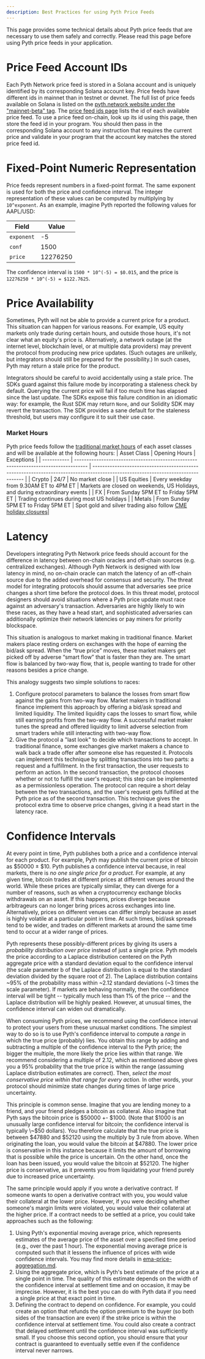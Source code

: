 ```yaml
---
description: Best Practices for using Pyth Price Feeds
---
```


This page provides some technical details about Pyth price feeds that are necessary to use them safely and correctly.
Please read this page before using Pyth price feeds in your application.

# Price Feed Account IDs

Each Pyth Network price feed is stored in a Solana account and is uniquely identified by its corresponding Solana account key.
Price feeds have different ids in mainnet than in testnet or devnet.
The full list of price feeds available on Solana is listed on the [pyth.network website under the "mainnet-beta" tag](https://pyth.network/price-feeds?cluster=mainnet-beta). 
The [price feed ids page](https://pyth.network/developers/price-feed-ids#solana-mainnet-beta) lists the id of each available price feed.
To use a price feed on-chain, look up its id using this page, then store the feed id in your program.
You should then pass in the corresponding Solana account to any instruction that requires the current price and validate in your program that the account key matches the stored price feed id.

# Fixed-Point Numeric Representation

Price feeds represent numbers in a fixed-point format. The same exponent is used for both the price and confidence interval. The integer representation of these values can be computed by multiplying by `10^exponent`. As an example, imagine Pyth reported the following values for AAPL/USD:

| Field      | Value    |
| ---------- | -------- |
| `exponent` | -5       |
| `conf`     | 1500     |
| `price`    | 12276250 |

The confidence interval is `1500 * 10^(-5) = $0.015`, and the price is `12276250 * 10^(-5) = $122.7625`.

# Price Availability

Sometimes, Pyth will not be able to provide a current price for a product.
This situation can happen for various reasons.
For example, US equity markets only trade during certain hours, and outside those hours, it's not clear what an equity's price is.
Alternatively, a network outage (at the internet level, blockchain level, or at multiple data providers) may prevent the protocol from producing new price updates.
(Such outages are unlikely, but integrators should still be prepared for the possibility.)
In such cases, Pyth may return a stale price for the product.

Integrators should be careful to avoid accidentally using a stale price.
The SDKs guard against this failure mode by incorporating a staleness check by default.
Querying the current price will fail if too much time has elapsed since the last update.
The SDKs expose this failure condition in an idiomatic way: for example, the Rust SDK may return `None`, and our Solidity SDK may revert the transaction.
The SDK provides a sane default for the staleness threshold, but users may configure it to suit their use case.

### Market Hours

Pyth price feeds follow the [traditional market hours](https://www.cmegroup.com/trading-hours.html) of each asset classes and will be available at the following hours:
| Asset Class | Opening Hours                                                                       | Exceptions                                                                                                                       |
| ----------- | ----------------------------------------------------------------------------------- | -------------------------------------------------------------------------------------------------------------------------------- |
| Crypto      | 24/7                                                                                | No market close                                                                                                                  |
| US Equities | Every weekday from 9.30AM ET to 4PM ET | Markets are closed on weekends, US Holidays, and during extraordinary events                                                     |
| FX          | From Sunday 5PM ET to Friday 5PM ET | Trading continues during most US holidays                                                                                        |
| Metals      | From Sunday 5PM ET to Friday 5PM ET | Spot gold and silver trading also follow [CME holiday closures](https://www.cmegroup.com/tools-information/holiday-calendar.html)|

# Latency

Developers integrating Pyth Network price feeds should account for the difference in latency between on-chain oracles and off-chain sources (e.g. centralized exchanges).
Although Pyth Network is designed with low latency in mind, no on-chain oracle can match the latency of an off-chain source due to the added overhead for consensus and security.
The threat model for integrating protocols should assume that adversaries see price changes a short time before the protocol does.
In this threat model, protocol designers should avoid situations where a Pyth price update must race against an adversary's transaction.
Adversaries are highly likely to win these races, as they have a head start, and sophisticated adversaries can additionally optimize their network latencies or pay miners for priority blockspace.

This situation is analogous to market making in traditional finance.
Market makers place resting orders on exchanges with the hope of earning the bid/ask spread.
When the “true price” moves, these market makers get picked off by adverse “smart flow” that is faster than they are.
The smart flow is balanced by two-way flow, that is, people wanting to trade for other reasons besides a price change.

This analogy suggests two simple solutions to races:
1. Configure protocol parameters to balance the losses from smart flow against the gains from two-way flow.
   Market makers in traditional finance implement this approach by offering a bid/ask spread and limited liquidity.
   The limited liquidity caps the losses to smart flow, while still earning profits from the two-way flow.
   A successful market maker tunes the spread and offered liquidity to limit adverse selection from smart traders while still interacting with two-way flow.
2. Give the protocol a "last look" to decide which transactions to accept.
   In traditional finance, some exchanges give market makers a chance to walk back a trade offer after someone else has requested it.
   Protocols can implement this technique by splitting transactions into two parts: a request and a fulfillment.
   In the first transaction, the user requests to perform an action.
   In the second transaction, the protocol chooses whether or not to fulfill the user's request; this step can be implemented as a permissionless operation.
   The protocol can require a short delay between the two transactions, and the user's request gets fulfilled at the Pyth price as of the second transaction.
   This technique gives the protocol extra time to observe price changes, giving it a head start in the latency race.

# Confidence Intervals

At every point in time, Pyth publishes both a price and a confidence interval for each product. For example, Pyth may publish the current price of bitcoin as $50000 ± $10. Pyth publishes a confidence interval because, in real markets, there is _no one single price for a product_. For example, at any given time, bitcoin trades at different prices at different venues around the world. While these prices are typically similar, they can diverge for a number of reasons, such as when a cryptocurrency exchange blocks withdrawals on an asset. If this happens, prices diverge because arbitrageurs can no longer bring prices across exchanges into line. Alternatively, prices on different venues can differ simply because an asset is highly volatile at a particular point in time. At such times, bid/ask spreads tend to be wider, and trades on different markets at around the same time tend to occur at a wider range of prices.

Pyth represents these possibly-different prices by giving its users a _probability distribution over price_ instead of just a single price. Pyth models the price according to a Laplace distribution centered on the Pyth aggregate price with a standard deviation equal to the confidence interval (the scale parameter b of the Laplace distribution is equal to the standard deviation divided by the square root of 2). The Laplace distribution contains ~95% of the probability mass within ~2.12 standard deviations (~3 times the scale parameter). If markets are behaving normally, then the confidence interval will be tight -- typically much less than 1% of the price -- and the Laplace distribution will be highly peaked. However, at unusual times, the confidence interval can widen out dramatically.

When consuming Pyth prices, we recommend using the confidence interval to protect your users from these unusual market conditions. The simplest way to do so is to use Pyth's confidence interval to compute a _range_ in which the true price (probably) lies. You obtain this range by adding and subtracting a multiple of the confidence interval to the Pyth price; the bigger the multiple, the more likely the price lies within that range. We recommend considering a multiple of 2.12, which as mentioned above gives you a 95% probability that the true price is within the range (assuming Laplace distribution estimates are correct). Then, _select the most conservative price within that range for every action._ In other words, your protocol should minimize state changes during times of large price uncertainty.

This principle is common sense. Imagine that you are lending money to a friend, and your friend pledges a bitcoin as collateral. Also imagine that Pyth says the bitcoin price is $50000 +- $1000. (Note that $1000 is an unusually large confidence interval for bitcoin; the confidence interval is typically \~$50 dollars). You therefore calculate that the true price is between $47880 and $52120 using the multiply by 3 rule from above. When originating the loan, you would value the bitcoin at $47880. The lower price is conservative in this instance because it limits the amount of borrowing that is possible while the price is uncertain. On the other hand, once the loan has been issued, you would value the bitcoin at $52120. The higher price is conservative, as it prevents you from liquidating your friend purely due to increased price uncertainty.

The same principle would apply if you wrote a derivative contract. If someone wants to open a derivative contract with you, you would value their collateral at the lower price. However, if you were deciding whether someone's margin limits were violated, you would value their collateral at the higher price. If a contract needs to be settled at a price, you could take approaches such as the following:

1. Using Pyth's exponential moving average price, which represents estimates of the average price of the asset over a specified time period (e.g., over the past 1 hour). The exponential moving average price is computed such that it lessens the influence of prices with wide confidence intervals. You may find more details in [ema-price-aggregation.md](../how-pyth-works/ema-price-aggregation.md "mention").
2. Using the aggregate price, which is Pyth's best estimate of the price at a single point in time. The quality of this estimate depends on the width of the confidence interval at settlement time and on occasion, it may be imprecise. However, it is the best you can do with Pyth data if you need a single price at that exact point in time.
3. Defining the contract to depend on confidence. For example, you could create an option that refunds the option premium to the buyer (so both sides of the transaction are even) if the strike price is within the confidence interval at settlement time. You could also create a contract that delayed settlement until the confidence interval was sufficiently small. If you choose this second option, you should ensure that your contract is guaranteed to eventually settle even if the confidence interval never narrows.
